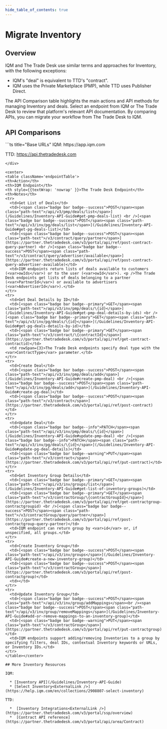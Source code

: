 ```yaml
---
hide_table_of_contents: true
---
```



# Migrate Inventory

## Overview

IQM and The Trade Desk use similar terms and approaches for Inventory, with the following exceptions:
  * IQM's "deal" is equivalent to TTD's "contract".
  * IQM uses the Private Marketplace (PMP), while TTD uses Publisher Direct.

The API Comparison table highlights the main actions and API methods for managing Inventory and deals. Select an endpoint from IQM or The Trade Desk to review that platform's relevant API documentation. By comparing APIs, you can migrate your workflow from The Trade Desk to IQM. 

## API Comparisons

<div class="smallTable">
```ts title="Base URLs"
  IQM: https://app.iqm.com
  
  TTD: https://api.thetradedesk.com
```
</div>

<center>
<table className='endpointTable'>
<th>Action</th>
<th>IQM Endpoint</th>
<th style={{textWrap: 'nowrap' }}>The Trade Desk Endpoint</th>
<th>Notes</th>
<tr>
  <td>Get List of Deals</td>
  <td>[<span class="badge bar badge--success">POST</span><span class="path-text">/api/v3/pmp/deals/list</span>](/Guidelines/Inventory-API-Guide#get-pmp-deals-list) <br />[<span class="badge bar badge--success">POST</span><span class="path-text">/api/v3/inv/pg/deals/list</span>](/Guidelines/Inventory-API-Guide#get-pg-deals-list)</td>
  <td>[<span class="badge bar badge--success">POST</span><span class="path-text">/v3/contract/query/partner</span>](https://partner.thetradedesk.com/v3/portal/api/ref/post-contract-query-partner) <br />[<span class="badge bar badge--success">POST</span><span class="path-text">/v3/contract/query/advertiser/available</span>](https://partner.thetradedesk.com/v3/portal/api/ref/post-contract-query-advertiser-available)</td>
  <td>IQM endpoints return lists of deals available to customers (<var>owIds</var>) or to the user (<var>owId</var>). <p />The Trade Desk endpoints get lists of deals belonging to a partner (<var>PartnerId</var>) or available to advertisers (<var>AdvertiserId</var>).</td>
</tr>
<tr>
  <td>Get Deal Details by ID</td>
  <td>[<span class="badge bar badge--primary">GET</span><span class="path-text">/api/v3/inv/pmp/deals/\{id}</span>](/Guidelines/Inventory-API-Guide#get-pmp-deal-details-by-ids) <br />[<span class="badge bar badge--primary">GET</span><span class="path-text">/api/v3/inv/pg/deals/\{id}</span>](/Guidelines/Inventory-API-Guide#get-pg-deals-details-by-id)</td>
  <td>[<span class="badge bar badge--primary">GET</span><span class="path-text">/v3/contract/\{contractId}</span>](https://partner.thetradedesk.com/v3/portal/api/ref/get-contract-contractid)</td>
  <td rowSpan={3}>The Trade Desk endpoints specify deal type with the <var>ContractType</var> parameter.</td>
</tr>
<tr>
  <td>Create Deal</td>
  <td>[<span class="badge bar badge--success">POST</span><span class="path-text">/api/v3/inv/pmp/deals/add</span>](/Guidelines/Inventory-API-Guide#create-pmp-deal) <br />[<span class="badge bar badge--success">POST</span><span class="path-text">/api/v3/inv/pg/deals/add</span>](/Guidelines/Inventory-API-Guide#create-pg-deal)</td>
  <td>[<span class="badge bar badge--success">POST</span><span class="path-text">/v3/contract</span>](https://partner.thetradedesk.com/v3/portal/api/ref/post-contract)</td>
</tr>
<tr>
  <td>Update Deal</td>
  <td>[<span class="badge bar badge--info">PATCH</span><span class="path-text">/api/v3/inv/pmp/deals/\{id}</span>](/Guidelines/Inventory-API-Guide#update-pmp-deal) <br />[<span class="badge bar badge--info">PATCH</span><span class="path-text">/api/v3/inv/pg/deals/\{id}</span>](/Guidelines/Inventory-API-Guide#update-pg-deal-details)</td>
  <td>[<span class="badge bar badge--warning">PUT</span><span class="path-text">/v3/contract</span>](https://partner.thetradedesk.com/v3/portal/api/ref/put-contract)</td>
</tr>
<tr>
  <td>Get Inventory Group Details</td>
  <td>[<span class="badge bar badge--primary">GET</span><span class="path-text">/api/v3/inv/groups/list</span>](/Guidelines/Inventory-API-Guide#get-list-of-inventory-groups)</td>
  <td>[<span class="badge bar badge--primary">GET</span><span class="path-text">/v3/contractGroup/\{contractGroupId}</span>](https://partner.thetradedesk.com/v3/portal/api/ref/get-contractgroup-contractgroupid) <br />[<span class="badge bar badge--success">POST</span><span class="path-text">/v3/contractGroup/query/partner</span>](https://partner.thetradedesk.com/v3/portal/api/ref/post-contractgroup-query-partner)</td>
  <td>IQM endpoint can return group by <var>id</var> or, if unspecified, all groups.</td>
</tr>
<tr>
  <td>Create Inventory Group</td>
  <td>[<span class="badge bar badge--success">POST</span><span class="path-text">/api/v3/inv/groups</span>](/Guidelines/Inventory-API-Guide#create-a-new-inventory-group)</td>
  <td>[<span class="badge bar badge--success">POST</span><span class="path-text">/v3/contractGroup</span>](https://partner.thetradedesk.com/v3/portal/api/ref/post-contractgroup)</td>
  <td></td>
</tr>
<tr>
  <td>Update Inventory Group</td>
  <td>[<span class="badge bar badge--success">POST</span><span class="path-text">/api/v3/inv/group/addMappings</span><br /><span class="badge bar badge--success">POST</span><span class="path-text">/api/v3/inv/group/removeMappings</span>](/Guidelines/Inventory-API-Guide#add-or-remove-mappings-to-an-inventory-group)</td>
  <td>[<span class="badge bar badge--warning">PUT</span><span class="path-text">/v3/contractGroup</span>](https://partner.thetradedesk.com/v3/portal/api/ref/put-contractgroup)</td>
  <td>IQM endpoints support adding/removing Inventories to a group by specifying filters, deal IDs, contextual Inventory keywords or URLs, or Inventory IDs.</td>
</tr>
</table></center>

## More Inventory Resources

IQM:

  * [Inventory API](/Guidelines/Inventory-API-Guide)
  * [Select Inventory<ExternalLink />](https://help.iqm.com/en/collections/2908807-select-inventory)

TTD: 

  *  [Inventory Integrations<ExternalLink />](https://partner.thetradedesk.com/v3/portal/ssp/overview)
  *  [Contract API reference](https://partner.thetradedesk.com/v3/portal/api/area/Contract)